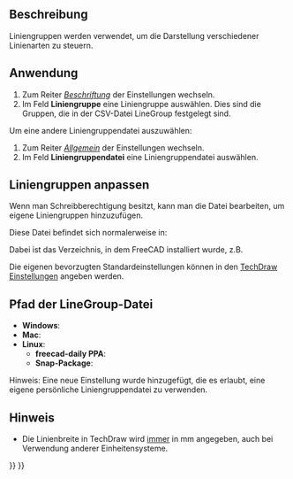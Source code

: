 <languages/>

{{Docnav/de
|[[TechDraw_CosmeticEraser/de|HilfsobjektEntfernen]]
|[[TechDraw_Templates/de|Vorlagen]]
|[[TechDraw_Workbench/de|TechDraw]]
|IconL=TechDraw_CosmeticEraser.svg
|IconR=
|IconC=Workbench_TechDraw.svg
}}

{{TOCright}}

<span id="Description"></span>
==Beschreibung==

Liniengruppen werden verwendet, um die Darstellung verschiedener Linienarten zu steuern.

<span id="Usage"></span>
==Anwendung==

# Zum Reiter ''[[TechDraw_Preferences/de#Beschriftung|Beschriftung]]'' der Einstellungen wechseln.
# Im Feld '''Liniengruppe''' eine Liniengruppe auswählen. Dies sind die Gruppen, die in der CSV-Datei LineGroup festgelegt sind.

Um eine andere Liniengruppendatei auszuwählen:
# Zum Reiter ''[[TechDraw_Preferences/de#Allgemein|Allgemein]]'' der Einstellungen wechseln.
# Im Feld '''Liniengruppendatei''' eine Liniengruppendatei auswählen.

<span id="Customizing_LineGroups"></span>
== Liniengruppen anpassen ==

Wenn man Schreibberechtigung besitzt, kann man die Datei {{incode|LineGroup.csv}} bearbeiten, um eigene Liniengruppen hinzuzufügen.

Diese Datei befindet sich normalerweise in:

{{Code|code=
$INSTALL_DIR/Mod/TechDraw/LineGroup/LineGroup.csv
}}

Dabei ist {{incode|$INSTALL_DIR}} das Verzeichnis, in dem FreeCAD installiert wurde, z.B.

{{Code|code=
/usr/share/freecad/Mod/TechDraw/LineGroup/LineGroup.csv
}}

Die eigenen bevorzugten Standardeinstellungen können in den [[TechDraw Preferences/de|TechDraw Einstellungen]] angeben werden.

<span id="LineGroup_File_Path"></span>
== Pfad der LineGroup-Datei ==

* '''Windows''': {{incode|C:\Program Files\FreeCAD\data\Mod\TechDraw\LineGroup\}}
* '''Mac''': {{incode|/Applications/FreeCAD.app/Contents/Mod/TechDraw/LineGroup/}}
* '''Linux''': {{{incode|/usr/share/freecad/Mod/TechDraw/LineGroup/}}}
**'''freecad-daily PPA''': {{incode|/usr/share/freecad-daily/Mod/TechDraw/LineGroup/}}
** '''Snap-Package''': {{incode|/snap/freecad/current/usr/share/Mod/TechDraw/LineGroup}}
Hinweis: Eine neue Einstellung wurde hinzugefügt, die es erlaubt, eine eigene persönliche Liniengruppendatei zu verwenden.

{{Code|code=
;FreeCAD LineGroup Definitions
;Format: *GroupName,thin,graphic,thick,extra
;thin: hidden lines
;graphic: dimensions, centerlines
;thick: visible lines
;extra: not implemented
}}

{{Code|code=
*FC 0.25mm,0.13,0.18,0.25,0.50
*FC 0.35mm,0.18,0.25,0.35,0.70
*FC 0.50mm,0.25,0.35,0.50,1.0
*FC 0.70mm,0.35,0.50,0.70,1.4
*FC 1.00mm,0.50,0.70,1.00,2.00
}}

<span id="Note"></span>
== Hinweis ==

* Die Linienbreite in TechDraw wird <u>immer</u> in mm angegeben, auch bei Verwendung anderer Einheitensysteme.


{{Docnav/de
|[[TechDraw_CosmeticEraser/de|HilfsobjektEntfernen]]
|[[TechDraw_Templates/de|Vorlagen]]
|[[TechDraw_Workbench/de|TechDraw]]
|IconL=TechDraw_CosmeticEraser.svg
|IconR=
|IconC=Workbench_TechDraw.svg
}}

{{TechDraw_Tools_navi{{#translation:}}}}
{{Userdocnavi{{#translation:}}}}